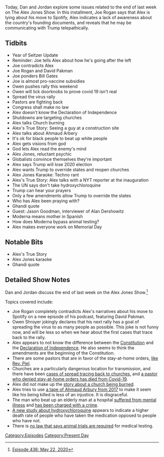 {{Episode
    | title           = May 22, 2020
    | caption         = [https://knowledgefight.libsyn.com/436-may-22-2020 Listen to this episode on Libsyn]
    | episodeNumber   = 436
    | length          = 01:27:56
    | airDate         = May 25, 2020
    | coverageDate    = May 22, 2020
    | episodeType     = [[:Category:Present Day|Present Day]]
    | appearance      = [[Joe Rogan]], [[David Pakman]], [[Bill Gates]], [[Owen Shroyer]], [[Ahmaud Arbery]], [[Jason Goodman]]
    | beverage        = Signature Selects Orange Cream; Signature Selects Strawberry Cream
    | previousEpisode = [[435: May 18-21, 2020]]
    | nextEpisode     = [[437: Gawain With a Telescope]]
}}

{{Stub}}

Today, Dan and Jordan explore some issues related to the end of last week on The Alex Jones Show. In this installment, Joe Rogan says that Alex is lying about his move to Spotify, Alex indicates a lack of awareness about the country's founding documents, and reveals that he may be communicating with Trump telepathically.

==Tidbits==

*Year of Seltzer Update
*Reminder: Joe tells Alex about how he's going after the left
*Joe contradicts Alex
*Joe Rogan and David Pakman
*Joe ponders Bill Gates
*Joe is almost pro-vaccine subsidies
*Owen pushes rally this weekend
*Owen will lick doorknobs to prove covid 19 isn't real
*Spread the virus rally
*Pastors are fighting back
*Congress shall make no law
*Alex doesn't know the Declaration of Independence
*Shutdowns are targeting churches
*Alex talks Church burning
*Alex's True Story: Seeing a guy at a construction site
*Alex talks about Ahmaud Arbery
*It's ok for black people to beat up white people
*Alex gets visions from god
*God lets Alex read the enemy's mind
*Alex Jones, reluctant psychic
*Globalists convince themselves they're important
*Alex says Trump will lose 2020 election
*Alex wants Trump to override states and reopen churches
*Alex Jones Karaoke: Techno rant
*Alex's True Story: Alex talks with a NYT reporter at the inauguration
*The UN says don't take hydroxychloroquine
*Trump can hear your prayers
*Only a few amendments allow Trump to override the states
*Who has Alex been praying with?
*Ghandi quote
*Guest: Jason Goodman, interviewer of Alan Dershowitz
*Moderna means mother in Spanish
*How does Moderna bypass animal testing?
*Alex makes everyone work on Memorial Day

==Notable Bits==

*Alex's True Story
*Alex Jones karaoke
*Ghandi quote

==Detailed Show Notes==

Dan and Jordan discuss the end of last week on the Alex Jones Show.<ref>[https://knowledgefight.com/research/2020/5/24/episode-436-may-22-2020 Episode 436: May 22, 2020]</ref>

Topics covered include:

*Joe Rogan completely contradicts Alex's narratives about his move to Spotify on a new episode of his podcast, featuring David Pakman.
*Owen Shroyer jokingly declares that his next rally has a goal of spreading the virus to as many people as possible. This joke is not funny now, and will be less so when we hear about the first cases that trace back to the rally.
*Alex appears to not know the difference between the [https://constitutionus.com/ Constitution] and the [https://www.archives.gov/founding-docs/declaration-transcript Declaration of Independence]. He also seems to think the amendments are the beginning of the Constitution.
*There are some pastors that are in favor of the stay-at-home orders, [https://www.baltimoresun.com/maryland/carroll/lifestyles/cc-rl-piel-050920-20200509-rzvmvq7uizfcnbwj2bz7cvgg5i-story.html like Rev. Piel].
*Churches are a particularly dangerous location for transmission, and there have been [https://www.theguardian.com/world/2020/apr/03/california-church-coronvirus-outbreak-sacramento cases of spread tracing back to churches,] and [https://nypost.com/2020/04/13/virginia-pastor-who-held-packed-church-service-dies-of-coronavirus/ a pastor who denied stay-at-home orders has died from Covid-19].
*Alex did not make up the [https://www.insider.com/mississippi-church-violated-coronavirus-orders-burnt-down-2020-5 story about a church being burned].
*Alex tries to use [https://time.com/5838863/ahmaud-arbery-police-tase-video/ a tape of Ahmaud Arbury from 2017] to make it seem like his being killed is less of an injustice. It is disgraceful.
*The man who beat up an elderly man at a hospital [https://www.foxnews.com/us/patient-beat-elderly-man-suffers-mental-issues suffered from mental illness] and [https://www.detroitnews.com/story/news/local/detroit-city/2020/05/24/man-20-faces-charges-beating-75-year-old-nursing-home-roommate/5252345002/ has been charged with a crime].
*[https://www.theguardian.com/science/2020/may/22/hydroxychloroquine-trumps-covid-19-cure-increases-deaths-global-study-finds A new study about hydroxychloroquine] appears to indicate a higher death rate of people who have taken the medication opposed to people who have not.
*There is [https://www.statnews.com/2020/03/11/researchers-rush-to-start-moderna-coronavirus-vaccine-trial-without-usual-animal-testing/ no law that says animal trials are required] for medical testing.

[[Category:Episodes]]
[[Category:Present Day]]
